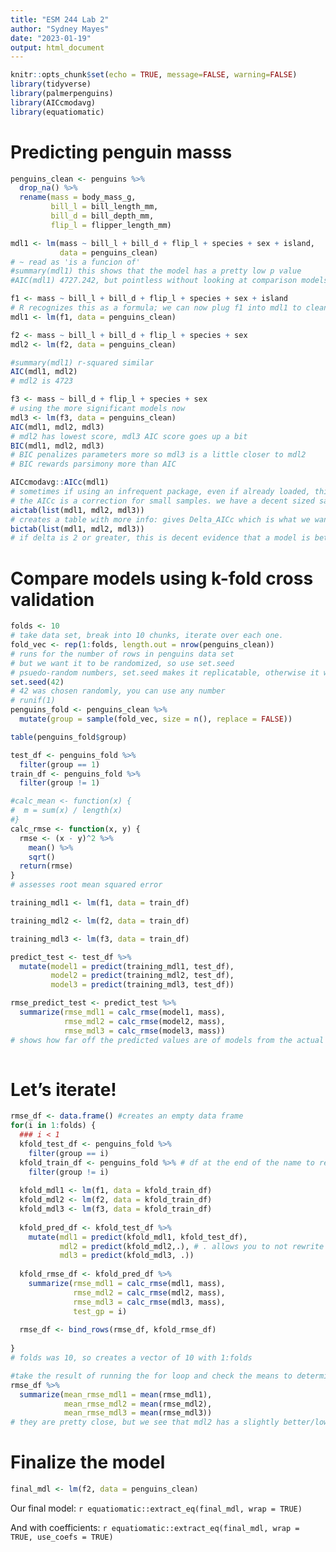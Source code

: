 ```yaml
---
title: "ESM 244 Lab 2"
author: "Sydney Mayes"
date: "2023-01-19"
output: html_document
---
```


```r
knitr::opts_chunk$set(echo = TRUE, message=FALSE, warning=FALSE)
library(tidyverse)
library(palmerpenguins)
library(AICcmodavg)
library(equatiomatic)
```

# Predicting penguin masss
```r
penguins_clean <- penguins %>% 
  drop_na() %>% 
  rename(mass = body_mass_g, 
         bill_l = bill_length_mm,
         bill_d = bill_depth_mm,
         flip_l = flipper_length_mm)

mdl1 <- lm(mass ~ bill_l + bill_d + flip_l + species + sex + island,
           data = penguins_clean)
# ~ read as 'is a funcion of'
#summary(mdl1) this shows that the model has a pretty low p value
#AIC(mdl1) 4727.242, but pointless without looking at comparison models

```

```r
f1 <- mass ~ bill_l + bill_d + flip_l + species + sex + island
# R recognizes this as a formula; we can now plug f1 into mdl1 to clean it up
mdl1 <- lm(f1, data = penguins_clean)

f2 <- mass ~ bill_l + bill_d + flip_l + species + sex
mdl2 <- lm(f2, data = penguins_clean)

#summary(mdl1) r-squared similar
AIC(mdl1, mdl2)
# mdl2 is 4723

f3 <- mass ~ bill_d + flip_l + species + sex
# using the more significant models now
mdl3 <- lm(f3, data = penguins_clean)
AIC(mdl1, mdl2, mdl3)
# mdl2 has lowest score, mdl3 AIC score goes up a bit
BIC(mdl1, mdl2, mdl3)
# BIC penalizes parameters more so mdl3 is a little closer to mdl2
# BIC rewards parsimony more than AIC

AICcmodavg::AICc(mdl1)
# sometimes if using an infrequent package, even if already loaded, this is helpful to remind you which package the function is coming from
# the AICc is a correction for small samples. we have a decent sized sample though
aictab(list(mdl1, mdl2, mdl3))
# creates a table with more info: gives Delta_AICc which is what we want to look at. Further evidence for mdl2 being the best. Also gives log likelihood
bictab(list(mdl1, mdl2, mdl3))
# if delta is 2 or greater, this is decent evidence that a model is better. if it is less than 2, this is weak evidence. 6 is good, 10 over is great, over 10/12 is overwhelming evidence

```

# Compare models using k-fold cross validation
```r
folds <- 10 
# take data set, break into 10 chunks, iterate over each one. 
fold_vec <- rep(1:folds, length.out = nrow(penguins_clean))
# runs for the number of rows in penguins data set
# but we want it to be randomized, so use set.seed
# psuedo-random numbers, set.seed makes it replicatable, otherwise it will be totally new and random each time
set.seed(42)
# 42 was chosen randomly, you can use any number
# runif(1)
penguins_fold <- penguins_clean %>% 
  mutate(group = sample(fold_vec, size = n(), replace = FALSE))

table(penguins_fold$group)

test_df <- penguins_fold %>% 
  filter(group == 1)
train_df <- penguins_fold %>% 
  filter(group != 1)
```

```r
#calc_mean <- function(x) {
#  m = sum(x) / length(x)
#}
calc_rmse <- function(x, y) {
  rmse <- (x - y)^2 %>% 
    mean() %>% 
    sqrt()
  return(rmse)
}
# assesses root mean squared error
```

```r
training_mdl1 <- lm(f1, data = train_df)

training_mdl2 <- lm(f2, data = train_df)

training_mdl3 <- lm(f3, data = train_df)

predict_test <- test_df %>% 
  mutate(model1 = predict(training_mdl1, test_df),
         model2 = predict(training_mdl2, test_df),
         model3 = predict(training_mdl3, test_df))

rmse_predict_test <- predict_test %>% 
  summarize(rmse_mdl1 = calc_rmse(model1, mass),
            rmse_mdl2 = calc_rmse(model2, mass),
            rmse_mdl3 = calc_rmse(model3, mass))
# shows how far off the predicted values are of models from the actual values         # results show they are pretty close: the lowest rmse is for model2   
            
```

# Let's iterate!
```r
rmse_df <- data.frame() #creates an empty data frame
for(i in 1:folds) {
  ### i < 1
  kfold_test_df <- penguins_fold %>% 
    filter(group == i)
  kfold_train_df <- penguins_fold %>% # df at the end of the name to remind you what kind of object it is. sf if it is a spatial features, etc. 
    filter(group != i)
  
  kfold_mdl1 <- lm(f1, data = kfold_train_df)
  kfold_mdl2 <- lm(f2, data = kfold_train_df)
  kfold_mdl3 <- lm(f3, data = kfold_train_df)
  
  kfold_pred_df <- kfold_test_df %>% 
    mutate(mdl1 = predict(kfold_mdl1, kfold_test_df),
           mdl2 = predict(kfold_mdl2,.), # . allows you to not rewrite kfold_test_df
           mdl3 = predict(kfold_mdl3, .))
  
  kfold_rmse_df <- kfold_pred_df %>% 
    summarize(rmse_mdl1 = calc_rmse(mdl1, mass),
              rmse_mdl2 = calc_rmse(mdl2, mass),
              rmse_mdl3 = calc_rmse(mdl3, mass),
              test_gp = i)
  
  rmse_df <- bind_rows(rmse_df, kfold_rmse_df)
 
}
# folds was 10, so creates a vector of 10 with 1:folds

#take the result of running the for loop and check the means to determine which was best
rmse_df %>% 
  summarize(mean_rmse_mdl1 = mean(rmse_mdl1),
            mean_rmse_mdl2 = mean(rmse_mdl2),
            mean_rmse_mdl3 = mean(rmse_mdl3))
# they are pretty close, but we see that mdl2 has a slightly better/lower mean. 

```

# Finalize the model
```r
final_mdl <- lm(f2, data = penguins_clean)
```

Our final model:
`r equatiomatic::extract_eq(final_mdl, wrap = TRUE)`

And with coefficients:
`r equatiomatic::extract_eq(final_mdl, wrap = TRUE, use_coefs = TRUE)`
